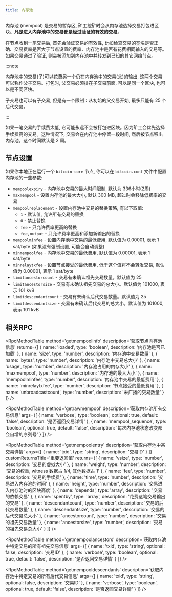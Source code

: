 ```yaml
---
title: 内存池
---
```


<MempoolOverview />

内存池 (mempool) 是交易的暂存区, 矿工挖矿时会从内存池选择交易打包进区块。**凡是进入内存池中的交易都是经过验证的有效的交易**。

在节点收到一笔交易后, 首先会验证交易的有效性, 比如检查交易的签名是否正确、交易费率是否大于节点设置的费率、内存池中是否有花费相同输入的交易等。如果交易通过了验证, 则会被添加到内存池中并转发到已知的其它网络节点。

:::note

内存池中的交易(子)可以花费另一个仍在内存池中的交易(父)的输出, 这两个交易可以称作父子交易。打包时, 父交易必须排在子交易前面, 可以是同一个区块, 也可以是不同区块。

子交易也可以有子交易, 但是有一个限制：从初始的父交易开始, 最多只能有 25 个后代交易。

:::

如果一笔交易的手续费太低, 它可能永远不会被打包进区块。因为矿工会优先选择手续费高的交易。这种情况下, 交易会在内存池中停留一段时间, 然后被节点移出内存池。这个时间默认是 2 周。

## 节点设置

如果你本地正在运行一个 `bitcoin-core` 节点, 你可以在 `bitcoin.conf` 文件中配置内存池的一些参数:

- `mempoolexpiry` - 内存池中交易的最大时间限制, 默认为 336小时(2周)
- `maxmempool` - 设置内存池的最大大小, 默认 300 MB, 超过时会移除低费率的交易
- `mempoolreplacement` - 设置内存池中交易的替换策略, 有以下取值:
  - `1` - 默认值, 允许所有交易的替换
  - `0` - 禁止替换
  - `fee` - 只允许费率更高的替换
  - `fee,output` - 只允许费率更高和添加新输出的替换
- `mempoolminfee` - 设置内存池中交易的最低费用, 默认值为 0.00001, 表示 1 sat/byte (如果没有强制设置, 可能会自动调整)
- `minmempoolfee` - 内存池中交易的最低费用, 默认值为 0.00001, 表示 1 sat/byte
- `minrelaytxfee` - 设置节点接受的最低费用, 低于这个值将不会转发交易, 默认值为 0.00001, 表示 1 sat/byte
- `limitancestorcount` - 交易有未确认祖先交易数量。默认值为 25
- `limitancestorsize` - 交易有未确认祖先交易的总大小。默认值为 101000, 表示 101 kvB
- `limitdescendantcount` - 交易有未确认后代交易数量。默认值为 25
- `limitdescendantsize` - 交易有未确认后代交易的总大小。默认值为 101000, 表示 101 kvB

## 相关RPC

<RpcMethodTable
  method='getmempoolinfo'
  description='获取节点内存池信息'
  returns={[
    { name: 'loaded', type: 'boolean', description: '内存池是否已加载' },
    { name: 'size', type: 'number', description: '内存池中交易数量' },
    { name: 'bytes', type: 'number', description: '内存池中交易总大小' },
    { name: 'usage', type: 'number', description: '内存池占用的内存大小' },
    { name: 'maxmempool', type: 'number', description: '内存池的最大大小' },
    {
      name: 'mempoolminfee',
      type: 'number',
      description: '内存池中交易的最低费用'
    },
    {
      name: 'minrelaytxfee',
      type: 'number',
      description: '节点接受的最低费用'
    },
    {
      name: 'unbroadcastcount',
      type: 'number',
      description: '未广播的交易数量'
    }
  ]}
/>

<RpcMethodTable
  method='getrawmempool'
  description='获取内存池所有交易信息'
  args={[
    {
      name: 'verbose',
      type: 'boolean',
      optional: true,
      default: 'false',
      description: '是否返回交易详情'
    },
    {
      name: 'mempool_sequence',
      type: 'boolean',
      optional: true,
      default: 'false',
      description: '每次内存池状态改变都会自增的序列号'
    }
  ]}
/>

<RpcMethodTable
  method='getmempoolentry'
  description='获取内存池中某交易详情'
  args={[
    {
      name: 'txid',
      type: 'string',
      description: '交易ID'
    }
  ]}
  customReturnsTitle='重要返回值'
  returns={[
    {
      name: 'vsize',
      type: 'number',
      description: '交易的虚拟大小'
    },
    {
      name: 'weight',
      type: 'number',
      description: '交易的权重, witness 数据占 1/4, 其他数据占 1'
    },
    {
      name: 'fee',
      type: 'number',
      description: '交易的手续费'
    },
    {
      name: 'time',
      type: 'number',
      description: '交易进入内存池的时间'
    },
    {
      name: 'height',
      type: 'number',
      description: '交易进入内存池时的区块高度'
    },
    {
      name: 'depends',
      type: 'array',
      description: '交易的依赖交易'
    },
    {
      name: 'spentby',
      type: 'array',
      description: '花费这笔交易输出的交易'
    },
    {
      name: 'descendantcount',
      type: 'number',
      description: '交易的后代交易数量'
    },
    {
      name: 'descendantsize',
      type: 'number',
      description: '交易的后代交易总大小'
    },
    {
      name: 'ancestorcount',
      type: 'number',
      description: '交易的祖先交易数量'
    },
    {
      name: 'ancestorsize',
      type: 'number',
      description: '交易的祖先交易总大小'
    }
  ]}
/>

<RpcMethodTable
  method='getmempoolancestors'
  description='获取内存池中特定交易的所有祖先交易信息'
  args={[
    {
      name: 'txid',
      type: 'string',
      optional: false,
      description: '交易ID'
    },
    {
      name: 'verbose',
      type: 'boolean',
      optional: true,
      default: 'false',
      description: '是否返回交易详情'
    }
  ]}
/>

<RpcMethodTable
  method='getmempooldescendants'
  description='获取内存池中特定交易的所有后代交易信息'
  args={[
    {
      name: 'txid',
      type: 'string',
      optional: false,
      description: '交易ID'
    },
    {
      name: 'verbose',
      type: 'boolean',
      optional: true,
      default: 'false',
      description: '是否返回交易详情'
    }
  ]}
/>
